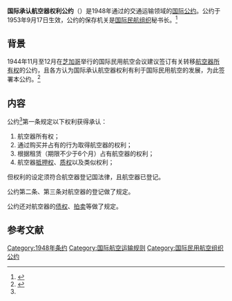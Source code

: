 {{Infobox treaty|name=国际承认航空器权利公约|long_name=国际承认航空器权利公约|date_signed=1948年6月19日|date_effective=1953年9月17日|languages=英文<br>法文<br>西班牙文|depositor=[[国际民航组织|国际民航组织]]秘书长|location_signed=[[瑞士|瑞士]][[日内瓦|日内瓦]]|parties=91<ref>{{Cite web|title=List of Parties_Geneva_EN|url=https://www.icao.int/secretariat/legal/List%20of%20Parties/Geneva_EN.pdf|accessdate=2020-12-04|archive-date=2020-07-28|archive-url=https://web.archive.org/web/20200728045521/https://www.icao.int/secretariat/legal/List%20of%20Parties/Geneva_EN.pdf|dead-url=no}}</ref>}}

'''国际承认航空器权利公约'''（{{Lang-en|Convention on the International Recognition of Rights in Aircraft}}）是1948年通过的交通运输领域的[[国际公约|国际公约]]。公约于1953年9月17日生效，公约的保存机关是[[国际民航组织|国际民航组织]]秘书长。<ref>{{Cite web|title=中华人民共和国-条约数据库|url=http://treaty.mfa.gov.cn/Treaty/web/detail1.jsp?objid=1531876071565|accessdate=2020-12-04|work=treaty.mfa.gov.cn|archive-date=2021-10-14|archive-url=https://web.archive.org/web/20211014035006/http://treaty.mfa.gov.cn/Treaty/web/detail1.jsp?objid=1531876071565}}</ref>

== 背景 ==
1944年11月至12月在[[芝加哥|芝加哥]]举行的国际民用航空会议建议签订有关转移[[航空器|航空器]][[所有权|所有权]]的公约，且各方认为国际承认航空器权利有利于国际民用航空的发展，为此签署本公约。<ref name=":0">{{Cite web|title=国际承认航空器权利公约-中华人民共和国外交部文本|url=http://treaty.mfa.gov.cn/tykfiles/20180718/1531876071566.pdf|accessdate=|author=|date=|format=|publisher=|language=|archive-date=2022-03-20|archive-url=https://web.archive.org/web/20220320092646/http://treaty.mfa.gov.cn/tykfiles/20180718/1531876071566.pdf}}</ref>

== 内容 ==
公约<ref name=":0" />第一条规定以下权利获得承认：

# 航空器所有权；
# 通过购买并占有的行为取得航空器的权利；
# 根据租赁（期限不少于6个月）占有航空器的权利；
# 航空器[[抵押权|抵押权]]、[[质权|质权]]以及类似权利；

但权利的设定须符合航空器登记国法律，且航空器已登记。

公约第二条、第三条对航空器的登记做了规定。

公约还对航空器的[[債權|债权]]、[[拍卖|拍卖]]等做了规定。

== 参考文献 ==
{{Reflist}}
{{商业空中旅行}}
[[Category:1948年条约|Category:1948年条约]]
[[Category:国际航空运输规则|Category:国际航空运输规则]]
[[Category:国际民用航空组织公约|Category:国际民用航空组织公约]]